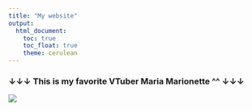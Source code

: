 ```yaml
---
title: "My website"
output: 
  html_document:
    toc: true
    toc_float: true
    theme: cerulean
---
```

### ↓↓↓ This is my favorite VTuber Maria Marionette ^^ ↓↓↓

![](https://i.ytimg.com/vi/h-Msoyo7IQ4/maxresdefault.jpg)

